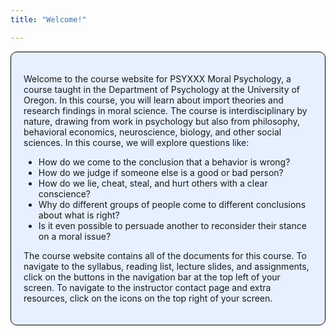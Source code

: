 ```yaml
---
title: "Welcome!"

---
```

<style>
div.blue {background-color:#e6f0ff; border-radius: 10px;   border: 1px solid black; padding: 20px;}
</style>
<div class = "blue">

Welcome to the course website for PSYXXX Moral Psychology, a course taught in the Department of Psychology at the University of Oregon. In this course, you will learn about import theories and research findings in moral science. The course is interdisciplinary by nature, drawing from  work in psychology but also from philosophy, behavioral economics,  neuroscience, biology, and other social sciences. In this course, we will explore questions like:

- How do we come to the conclusion that a behavior is wrong?
- How do we judge if someone else is a good or bad person?
- How do we lie, cheat, steal, and hurt others with a clear conscience? 
- Why do different groups of people come to different conclusions about what is right? 
- Is it even possible to persuade another to reconsider their stance on a moral issue?
 
The course website contains all of the documents for this course. To navigate to the syllabus, reading list, lecture slides, and assignments, click on the buttons in the navigation bar at the top left of your screen. To navigate to the instructor contact page and extra resources, click on the icons on the top right of your screen.

</div>
